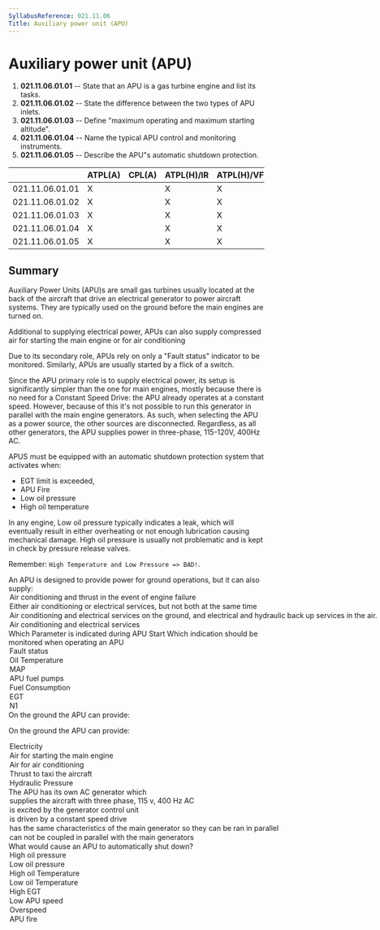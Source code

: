 ```yaml
---
SyllabusReference: 021.11.06
Title: Auxiliary power unit (APU)
---
```


# Auxiliary power unit (APU)

1.  **021.11.06.01.01** -- State that an APU is a gas turbine engine and list
    its tasks.
2.  **021.11.06.01.02** -- State the difference between the two types of APU
    inlets.
3.  **021.11.06.01.03** -- Define "maximum operating and maximum starting
    altitude".
4.  **021.11.06.01.04** -- Name the typical APU control and monitoring
    instruments.
5.  **021.11.06.01.05** -- Describe the APU"s automatic shutdown protection.

|                 | ATPL(A) | CPL(A) | ATPL(H)/IR | ATPL(H)/VFR | CPL(H) | IR  | CBIR(A) |
| --------------- | ------- | ------ | ---------- | ----------- | ------ | --- | ------- |
| 021.11.06.01.01 | X       |        | X          | X           |        |     |         |
| 021.11.06.01.02 | X       |        | X          | X           |        |     |         |
| 021.11.06.01.03 | X       |        | X          | X           |        |     |         |
| 021.11.06.01.04 | X       |        | X          | X           |        |     |         |
| 021.11.06.01.05 | X       |        | X          | X           |        |     |         |

## Summary

Auxiliary Power Units (APU)s are small gas turbines usually located at the back
of the aircraft that drive an electrical generator to power aircraft systems.
They are typically used on the ground before the main engines are turned on.

Additional to supplying electrical power, APUs can also supply compressed air
for starting the main engine or for air conditioning

Due to its secondary role, APUs rely on only a "Fault status" indicator to be
monitored. Similarly, APUs are usually started by a flick of a switch.

Since the APU primary role is to supply electrical power, its setup is
significantly simpler than the one for main engines, mostly because there is no
need for a Constant Speed Drive: the APU already operates at a constant speed.
However, because of this it's not possible to run this generator in parallel
with the main engine generators. As such, when selecting the APU as a power
source, the other sources are disconnected. Regardless, as all other generators,
the APU supplies power in three-phase, 115-120V, 400Hz AC.

APUS must be equipped with an automatic shutdown protection system that
activates when:

- EGT limit is exceeded,
- APU Fire
- Low oil pressure
- High oil temperature

In any engine, Low oil pressure typically indicates a leak, which will
eventually result in either overheating or not enough lubrication causing
mechanical damage. High oil pressure is usually not problematic and is kept in
check by pressure release valves.

Remember: `High Temperature and Low Pressure => BAD!`.

<Question id="LFS7CP9SL2" lo="021.11.06.01.01">
  <Text variant="oneCorrect">
    An APU is designed to provide power for ground operations, but it can also
    supply:
  </Text>
<Option why="The APU cannot supply thrust">
  Air conditioning and thrust in the event of engine failure
</Option>
<Option>
  Either air conditioning or electrical services, but not both at the same time
</Option>
<Option why="the APU never provides hydraulic power directly.">
  Air conditioning and electrical services on the ground, and electrical and
  hydraulic back up services in the air.
</Option>

  <Option correct>Air conditioning and electrical services</Option>
</Question>

<Question id="JG9GDLCXB9" lo="021.11.06.01.04">
  <Text variant="oneCorrect">
    Which Parameter is indicated during APU Start
  </Text>
<Text variant="oneCorrect">
  Which indication should be monitored when operating an APU
</Text>

  <Option correct>Fault status</Option>
  <Option>Oil Temperature</Option>
  <Option>MAP</Option>
  <Option>APU fuel pumps</Option>
  <Option>Fuel Consumption</Option>
  <Option>EGT</Option>
  <Option>N1</Option>
</Question>

<Question id="JG9GDLCXB8" lo="021.11.06.01.01">
  <Text variant="multipleCorrect" select={6}>
    On the ground the APU can provide:
  </Text>

  <Text variant="oneTwo">On the ground the APU can provide:</Text>
  <Option correct>Electricity</Option>
  <Option correct>Air for starting the main engine</Option>
  <Option correct>Air for air conditioning</Option>
  <Option correct>Thrust to taxi the aircraft</Option>
  <Option>Hydraulic Pressure</Option>
</Question>

<Question id="JG9GDLCXB7" lo="021.11.06.01.01">
  <Text variant="oneCorrect">The APU has its own AC generator which</Text>
<Option correct>
  supplies the aircraft with three phase, 115 v, 400 Hz AC
</Option>
<Option>is excited by the generator control unit</Option>
<Option why="The APU already operates at a constant speed, so there is no need for a CSD">
  is driven by a constant speed drive
</Option>
<Option why="it is usually not possible to run the APU in parallel with the main generator">
  has the same characteristics of the main generator so they can be ran in
  parallel
</Option>

  <Option correct>
    can not be coupled in parallel with the main generators
  </Option>
</Question>

<Question id="JG9GDLCXB6" lo="021.11.06.01.05">
  <Text variant="multipleCorrect" select={6}>
    What would cause an APU to automatically shut down?
  </Text>
<Option why="High oil pressure is prevented by pressure relief valves.">
  High oil pressure
</Option>
<Option
  correct
  why="Most likely indicates a leak in the oil system, which will lead to damage, or even fire. Remember: High oil Temperature, and Low oil Pressure = Bad"
>
  Low oil pressure
</Option>
<Option
  correct
  why="Remember: High oil Temperature, and Low oil Pressure = Bad"
>
  High oil Temperature
</Option>
<Option
  correct
  why="Low oil temperature is usually not cause for concern. Remember: High oil Temperature, and Low oil Pressure = Bad"
>
  Low oil Temperature
</Option>
<Option correct why="Indicates over heating, which can lead to damage, or fire">
  High EGT
</Option>
<Option why="Overspeed can cause fatal damage to the APU">Low APU speed</Option>
<Option correct why="Overspeed can cause fatal damage to the APU">
  Overspeed
</Option>

  <Option correct why="In general having your aircraft on fire is considered a bad idea">
    APU fire
  </Option>
</Question>
